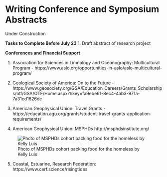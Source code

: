 # Writing Conference and Symposium Abstracts

Under Construction

__Tasks to Complete Before July 23__
1. Draft abstract of research project

__Conferences and Financial Support__

1. Association for Sciences in Limnology and Oceanography: Multicultural Program - https://www.aslo.org/opportunities-in-aslo/aslo-multicultural-program/    

2. Geological Society of America: On to the Future - https://www.geosociety.org/GSA/Education_Careers/Grants_Scholarships/otf/GSA/OTF/Home.aspx?hkey=fa9ebe61-8ec4-4ab3-971a-7a31cd1626dc

3. American Geophysical Union: Travel Grants - https://education.agu.org/grants/student-travel-grants-application-requirements/

4. American Geophysical Union: MSPHDs http://msphdsinstitute.org/

![Photo of MSPHDs cohort packing food for the homeless by Kelly Luis](images/msphds1.jpg)

5. Coastal, Estuarine, Research Federation: https://www.cerf.science/risingtides 


